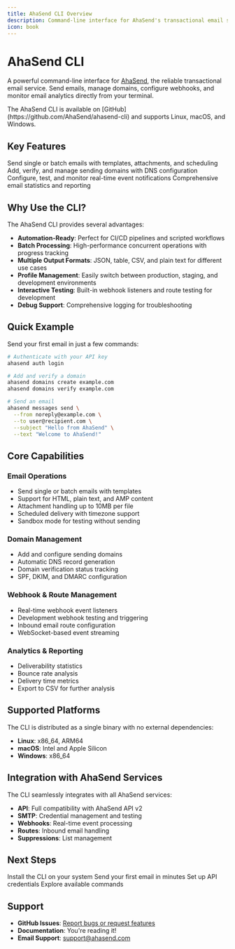 ```yaml
---
title: AhaSend CLI Overview
description: Command-line interface for AhaSend's transactional email service
icon: book
---
```


# AhaSend CLI

A powerful command-line interface for [AhaSend](https://ahasend.com), the reliable transactional email service. Send emails, manage domains, configure webhooks, and monitor email analytics directly from your terminal.

<Note>
The AhaSend CLI is available on [GitHub](https://github.com/AhaSend/ahasend-cli) and supports Linux, macOS, and Windows.
</Note>

## Key Features

<CardGroup>
<Card title="Email Sending" icon="envelope">
  Send single or batch emails with templates, attachments, and scheduling
</Card>
<Card title="Domain Management" icon="globe">
  Add, verify, and manage sending domains with DNS configuration
</Card>
<Card title="Webhook Management" icon="webhook">
  Configure, test, and monitor real-time event notifications
</Card>
<Card title="Analytics" icon="chart-line">
  Comprehensive email statistics and reporting
</Card>
</CardGroup>

## Why Use the CLI?

The AhaSend CLI provides several advantages:

- **Automation-Ready**: Perfect for CI/CD pipelines and scripted workflows
- **Batch Processing**: High-performance concurrent operations with progress tracking
- **Multiple Output Formats**: JSON, table, CSV, and plain text for different use cases
- **Profile Management**: Easily switch between production, staging, and development environments
- **Interactive Testing**: Built-in webhook listeners and route testing for development
- **Debug Support**: Comprehensive logging for troubleshooting

## Quick Example

Send your first email in just a few commands:

```bash
# Authenticate with your API key
ahasend auth login

# Add and verify a domain
ahasend domains create example.com
ahasend domains verify example.com

# Send an email
ahasend messages send \
  --from noreply@example.com \
  --to user@recipient.com \
  --subject "Hello from AhaSend" \
  --text "Welcome to AhaSend!"
```

## Core Capabilities

### Email Operations
- Send single or batch emails with templates
- Support for HTML, plain text, and AMP content
- Attachment handling up to 10MB per file
- Scheduled delivery with timezone support
- Sandbox mode for testing without sending

### Domain Management
- Add and configure sending domains
- Automatic DNS record generation
- Domain verification status tracking
- SPF, DKIM, and DMARC configuration

### Webhook & Route Management
- Real-time webhook event listeners
- Development webhook testing and triggering
- Inbound email route configuration
- WebSocket-based event streaming

### Analytics & Reporting
- Deliverability statistics
- Bounce rate analysis
- Delivery time metrics
- Export to CSV for further analysis

## Supported Platforms

The CLI is distributed as a single binary with no external dependencies:

- **Linux**: x86_64, ARM64
- **macOS**: Intel and Apple Silicon
- **Windows**: x86_64

## Integration with AhaSend Services

The CLI seamlessly integrates with all AhaSend services:

- **API**: Full compatibility with AhaSend API v2
- **SMTP**: Credential management and testing
- **Webhooks**: Real-time event processing
- **Routes**: Inbound email handling
- **Suppressions**: List management

## Next Steps

<CardGroup cols={2}>
<Card title="Installation" href="/cli/installation" icon="download">
  Install the CLI on your system
</Card>
<Card title="Quick Start" href="/cli/quickstart" icon="rocket">
  Send your first email in minutes
</Card>
<Card title="Authentication" href="/cli/authentication" icon="key">
  Set up API credentials
</Card>
<Card title="Command Reference" href="/cli/commands/messages" icon="terminal">
  Explore available commands
</Card>
</CardGroup>

## Support

- **GitHub Issues**: [Report bugs or request features](https://github.com/AhaSend/ahasend-cli/issues)
- **Documentation**: You're reading it!
- **Email Support**: support@ahasend.com